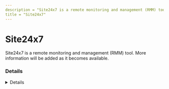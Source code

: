 ```yaml
---
description = "Site24x7 is a remote monitoring and management (RMM) tool. More information will be added as it becomes available."
title = "Site24x7"
---
```




# Site24x7

Site24x7 is a remote monitoring and management (RMM) tool. More information will be added as it becomes available.

### Details
<Details author={""}
         category={""}
         created={""}
         website={""}
         lastModified={"2024-02-13"}
         privileges={""}
         free={ false }
         verification={ false }
/>

#### Installation Paths
<Card code={ ["MEAgentHelper.exe", "MonitoringAgent.exe", "Site24x7WindowsAgentTrayIcon.exe", "Site24x7PluginAgent.exe"] }/>





### Forensic Artifacts




#### Network Artifacts
<EuiSpacer size="xl"/>
<NetworkArtifactsTable data={ [{"Description": "Known remote domains", "Domains": ["plus*.site24x7.com", "plus*.site24x7.eu", "plus*.site24x7.in", "plus*.site24x7.cn", "plus*.site24x7.net.au", "site24x7.com/msp"], "Ports": []}] }/>




### Detections
- Detects potential network activity of Site24x7 RMM tool
  - [Sigma Rule](https://github.com/magicsword-io/LOLRMM/blob/main/detections/sigma/site24x7_network_sigma.yml)
- Detects potential processes activity of Site24x7 RMM tool
  - [Sigma Rule](https://github.com/magicsword-io/LOLRMM/blob/main/detections/sigma/site24x7_processes_sigma.yml)

### References
- [https://support.site24x7.com/portal/en/kb/articles/which-ports-do-i-need-to-allow-access-in-my-firewall-to-use-site24x7-agent](https://support.site24x7.com/portal/en/kb/articles/which-ports-do-i-need-to-allow-access-in-my-firewall-to-use-site24x7-agent)

